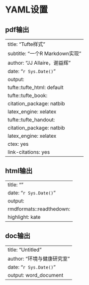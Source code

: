 # YAML设置

## pdf输出

---
title: "Tufte样式"
subtitle: "一个R Markdown实现"
author: "JJ Allaire，谢益辉"
date: "`r Sys.Date()`"
output:
  tufte::tufte_html: default
  tufte::tufte_book:
    citation_package: natbib
    latex_engine: xelatex
  tufte::tufte_handout:
    citation_package: natbib
    latex_engine: xelatex
ctex: yes
link-citations: yes
---

## html输出

---
title: ""
date: "`r Sys.Date()`"
output:
  rmdformats::readthedown:
    highlight: kate
---

## doc输出

---
title: "Untitled"
author: "环境与健康研究室"
date: "`r Sys.Date()`"
output: word_document
---